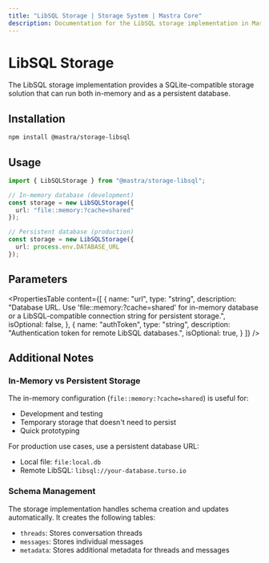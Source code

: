 ```yaml
---
title: "LibSQL Storage | Storage System | Mastra Core"
description: Documentation for the LibSQL storage implementation in Mastra.
---
```


# LibSQL Storage

The LibSQL storage implementation provides a SQLite-compatible storage solution that can run both in-memory and as a persistent database.

## Installation

```bash
npm install @mastra/storage-libsql
```

## Usage

```typescript copy showLineNumbers
import { LibSQLStorage } from "@mastra/storage-libsql";

// In-memory database (development)
const storage = new LibSQLStorage({
  url: "file::memory:?cache=shared"
});

// Persistent database (production)
const storage = new LibSQLStorage({
  url: process.env.DATABASE_URL
});
```

## Parameters

<PropertiesTable
  content={[
    {
      name: "url",
      type: "string",
      description: "Database URL. Use 'file::memory:?cache=shared' for in-memory database or a LibSQL-compatible connection string for persistent storage.",
      isOptional: false,
    },
    {
      name: "authToken",
      type: "string",
      description: "Authentication token for remote LibSQL databases.",
      isOptional: true,
    }
  ]}
/>

## Additional Notes

### In-Memory vs Persistent Storage

The in-memory configuration (`file::memory:?cache=shared`) is useful for:
- Development and testing
- Temporary storage that doesn't need to persist
- Quick prototyping

For production use cases, use a persistent database URL:
- Local file: `file:local.db`
- Remote LibSQL: `libsql://your-database.turso.io`

### Schema Management

The storage implementation handles schema creation and updates automatically. It creates the following tables:
- `threads`: Stores conversation threads
- `messages`: Stores individual messages
- `metadata`: Stores additional metadata for threads and messages
